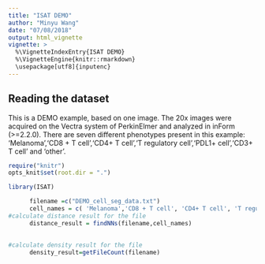 ```yaml
---
title: "ISAT DEMO"
author: "Minyu Wang"
date: "07/08/2018"
output: html_vignette
vignette: >
  %\VignetteIndexEntry{ISAT DEMO}
  %\VignetteEngine{knitr::rmarkdown}
  \usepackage[utf8]{inputenc}
---
```


## Reading the dataset

This is a DEMO example, based on one image. The 20x images were acquired on the Vectra system of PerkinElmer and analyzed in inForm (>=2.2.0). There are seven different phenotypes present in this example: 'Melanoma','CD8 + T cell','CD4+ T cell','T regulatory cell','PDL1+ cell','CD3+ T cell' and 'other'. 



```r
require("knitr")
opts_knit$set(root.dir = ".")
```

```r
library(ISAT)
```


```r
      filename =c("DEMO_cell_seg_data.txt")
      cell_names = c( 'Melanoma','CD8 + T cell', 'CD4+ T cell', 'T regulatory cell','PDL1+ cell', 'CD3+ T cell','other')
#calculate distance result for the file
      distance_result = findNNs(filename,cell_names)
      
      
#calculate density result for the file
      density_result=getFileCount(filename)
      
```
